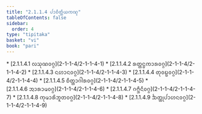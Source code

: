 ```yaml
---
title: "2.1.1.4 ᨸᩣᨧᩥᨲ᩠ᨲᩥᨿᨠᨱ᩠ᨯ"
tableOfContents: false
sidebar:
  order: 4
type: "tipitaka"
basket: "vi"
book: "pari"
---
```



<DynamicBreadcrumb />



<TableOfContents book="pari" section="2.1.1.4">
* [2.1.1.4.1 ᩃᩈᩩᨱᩅᨣ᩠ᨣ](2-1-1-4/2-1-1-4-1)
* [2.1.1.4.2 ᩁᨲ᩠ᨲᨶ᩠ᨵᨠᩣᩁᩅᨣ᩠ᨣ](2-1-1-4/2-1-1-4-2)
* [2.1.1.4.3 ᨶᩉᩣᨶᩅᨣ᩠ᨣ](2-1-1-4/2-1-1-4-3)
* [2.1.1.4.4 ᨲᩩᩅᨭ᩠ᨭᩅᨣ᩠ᨣ](2-1-1-4/2-1-1-4-4)
* [2.1.1.4.5 ᨧᩥᨲ᩠ᨲᩣᨣᩤᩁᩅᨣ᩠ᨣ](2-1-1-4/2-1-1-4-5)
* [2.1.1.4.6 ᩋᩣᩁᩣᨾᩅᨣ᩠ᨣ](2-1-1-4/2-1-1-4-6)
* [2.1.1.4.7 ᨣᨻ᩠ᨽᩥᨶᩥᩅᨣ᩠ᨣ](2-1-1-4/2-1-1-4-7)
* [2.1.1.4.8 ᨠᩩᨾᩣᩁᩥᨽᩪᨲᩅᨣ᩠ᨣ](2-1-1-4/2-1-1-4-8)
* [2.1.1.4.9 ᨨᨲ᩠ᨲᩩᨸᩣᩉᨶᩅᨣ᩠ᨣ](2-1-1-4/2-1-1-4-9)
</TableOfContents>